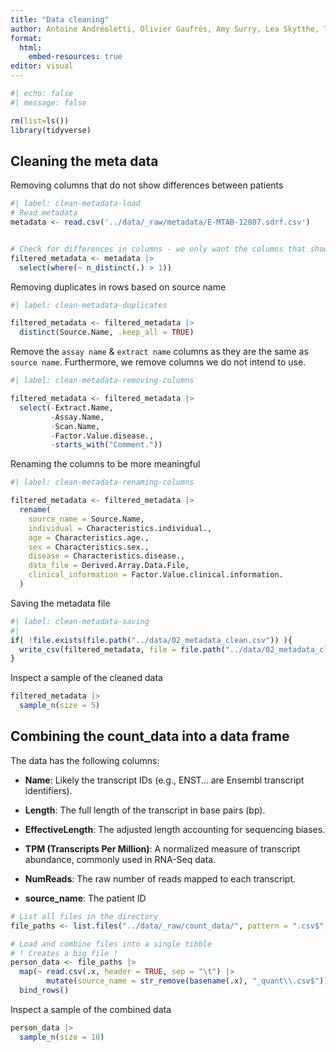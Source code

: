 ```yaml
---
title: "Data cleaning"
author: Antoine Andréoletti, Olivier Gaufrès, Amy Surry, Lea Skytthe, Trine Søgaard
format:
  html:
    embed-resources: true
editor: visual
---
```



```r
#| echo: false
#| message: false

rm(list=ls())
library(tidyverse)
```

## Cleaning the meta data

Removing columns that do not show differences between patients

```r
#| label: clean-metadata-load
# Read metadata
metadata <- read.csv('../data/_raw/metadata/E-MTAB-12807.sdrf.csv')


# Check for differences in columns - we only want the columns that shows differences between patients
filtered_metadata <- metadata |> 
  select(where(~ n_distinct(.) > 1))

```

Removing duplicates in rows based on source name

```r
#| label: clean-metadata-duplicates

filtered_metadata <- filtered_metadata |> 
  distinct(Source.Name, .keep_all = TRUE) 
```

Remove the `assay name` & `extract name` columns as they are the same as `source name`. Furthermore, we remove columns we do not intend to use.

```r
#| label: clean-metadata-removing-columns

filtered_metadata <- filtered_metadata |> 
  select(-Extract.Name, 
         -Assay.Name,
         -Scan.Name,
         -Factor.Value.disease.,
         -starts_with("Comment."))
```

Renaming the columns to be more meaningful

```r
#| label: clean-metadata-renaming-columns

filtered_metadata <- filtered_metadata |> 
  rename(
    source_name = Source.Name,
    individual = Characteristics.individual.,
    age = Characteristics.age.,
    sex = Characteristics.sex.,
    disease = Characteristics.disease.,
    data_file = Derived.Array.Data.File,
    clinical_information = Factor.Value.clinical.information.
  )
```

Saving the metadata file

```r
#| label: clean-metadata-saving
#| 
if( !file.exists(file.path("../data/02_metadata_clean.csv")) ){
  write_csv(filtered_metadata, file = file.path("../data/02_metadata_clean.csv"))
}
```


Inspect a sample of the cleaned data

```r
filtered_metadata |>
  sample_n(size = 5)
```

## Combining the count_data into a data frame

The data has the following columns:

-   **Name**: Likely the transcript IDs (e.g., ENST... are Ensembl transcript identifiers).

-   **Length**: The full length of the transcript in base pairs (bp).

-   **EffectiveLength**: The adjusted length accounting for sequencing biases.

-   **TPM (Transcripts Per Million)**: A normalized measure of transcript abundance, commonly used in RNA-Seq data.

-   **NumReads**: The raw number of reads mapped to each transcript.

-   **source_name**: The patient ID

```r

# List all files in the directory
file_paths <- list.files("../data/_raw/count_data/", pattern = ".csv$", full.names = TRUE)

# Load and combine files into a single tibble
# ! Creates a big file !
person_data <- file_paths |>
  map(~ read.csv(.x, header = TRUE, sep = "\t") |> 
        mutate(source_name = str_remove(basename(.x), "_quant\\.csv$"))) |>
  bind_rows()

```

Inspect a sample of the combined data

```r

person_data |>
  sample_n(size = 10)
```

